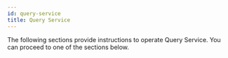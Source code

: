 ```yaml
---
id: query-service
title: Query Service
---
```


The following sections provide instructions to operate Query Service. You can proceed to one of the sections below.


<DocCardContainer>

<DocCard
    title="📄️ Reset Admin Password"
    description="In case you have forgotten the root admin password..."
    href="/docs/operate/query-service/reset-admin-password/"
/>

<DocCard
    title="📄️ Enable SMTP for User Invitations"
    description="The following environment variables need to be set for query-service to send..."
    href="/docs/operate/query-service/user-invitation-smtp/"
/>

</DocCardContainer>
